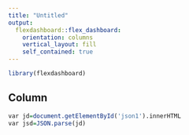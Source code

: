 ```yaml
---
title: "Untitled"
output: 
  flexdashboard::flex_dashboard:
    orientation: columns
    vertical_layout: fill
    self_contained: true
---
```


```r
library(flexdashboard)
```

Column {data-width=600}
-----------------------------------------------------------------------

```r
var jd=document.getElementById('json1').innerHTML
var jsd=JSON.parse(jd)
```



